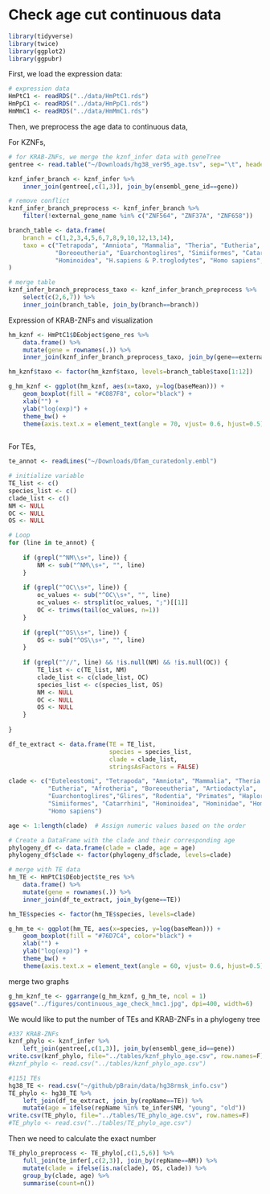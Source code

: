 # Check age cut continuous data

```r
library(tidyverse)
library(twice)
library(ggplot2)
library(ggpubr)
```

First, we load the expression data:

```r
# expression data
HmPtC1 <- readRDS("../data/HmPtC1.rds")
HmPpC1 <- readRDS("../data/HmPpC1.rds")
HmMmC1 <- readRDS("../data/HmMmC1.rds")
```

Then, we preprocess the age data to continuous data,

For KZNFs,

```r
# for KRAB-ZNFs, we merge the kznf_infer data with geneTree
gentree <- read.table("~/Downloads/hg38_ver95_age.tsv", sep="\t", header=TRUE)

kznf_infer_branch <- kznf_infer %>%
    inner_join(gentree[,c(1,3)], join_by(ensembl_gene_id==gene))

# remove conflict
kznf_infer_branch_preprocess <- kznf_infer_branch %>%
    filter(!external_gene_name %in% c("ZNF564", "ZNF37A", "ZNF658"))

branch_table <- data.frame(
    branch = c(1,2,3,4,5,6,7,8,9,10,12,13,14),
    taxo = c("Tetrapoda", "Amniota", "Mammalia", "Theria", "Eutheria",
             "Boreoeutheria", "Euarchontoglires", "Simiiformes", "Catarrhini",
             "Hominoidea", "H.sapiens & P.troglodytes", "Homo sapiens", "Homo sapiens")
)

# merge table
kznf_infer_branch_preprocess_taxo <- kznf_infer_branch_preprocess %>%
    select(c(2,6,7)) %>%
    inner_join(branch_table, join_by(branch==branch))
```

Expression of KRAB-ZNFs and visualization

```r
hm_kznf <- HmPtC1$DEobject$gene_res %>%
    data.frame() %>%
    mutate(gene = rownames(.)) %>%
    inner_join(kznf_infer_branch_preprocess_taxo, join_by(gene==external_gene_name))

hm_kznf$taxo <- factor(hm_kznf$taxo, levels=branch_table$taxo[1:12])

g_hm_kznf <- ggplot(hm_kznf, aes(x=taxo, y=log(baseMean))) +
    geom_boxplot(fill = "#C087F8", color="black") +
    xlab("") +
    ylab("log(exp)") +
    theme_bw() +
    theme(axis.text.x = element_text(angle = 70, vjust= 0.6, hjust=0.5)) 
    
```

For TEs,

```r
te_annot <- readLines("~/Downloads/Dfam_curatedonly.embl")

# initialize variable
TE_list <- c()
species_list <- c()
clade_list <- c()
NM <- NULL
OC <- NULL
OS <- NULL

# Loop
for (line in te_annot) {
    
    if (grepl("^NM\\s+", line)) {
        NM <- sub("^NM\\s+", "", line)
    }
    
    if (grepl("^OC\\s+", line)) {
        oc_values <- sub("^OC\\s+", "", line)
        oc_values <- strsplit(oc_values, ";")[[1]]
        OC <- trimws(tail(oc_values, n=1))
    }
    
    if (grepl("^OS\\s+", line)) {
        OS <- sub("^OS\\s+", "", line)
    }
    
    if (grepl("^//", line) && !is.null(NM) && !is.null(OC)) {
        TE_list <- c(TE_list, NM)
        clade_list <- c(clade_list, OC)
        species_list <- c(species_list, OS)
        NM <- NULL
        OC <- NULL
        OS <- NULL
    }
    
}

df_te_extract <- data.frame(TE = TE_list, 
                            species = species_list, 
                            clade = clade_list,
                            stringsAsFactors = FALSE)

clade <- c("Euteleostomi", "Tetrapoda", "Amniota", "Mammalia", "Theria <mammals>",
           "Eutheria", "Afrotheria", "Boreoeutheria", "Artiodactyla",
           "Euarchontoglires","Glires", "Rodentia", "Primates", "Haplorrhini",
           "Simiiformes", "Catarrhini", "Hominoidea", "Hominidae", "Homininae", 
           "Homo sapiens")

age <- 1:length(clade)  # Assign numeric values based on the order

# Create a DataFrame with the clade and their corresponding age
phylogeny_df <- data.frame(clade = clade, age = age)
phylogeny_df$clade <- factor(phylogeny_df$clade, levels=clade)
```

```r
# merge with TE data
hm_TE <- HmPtC1$DEobject$te_res %>%
    data.frame() %>%
    mutate(gene = rownames(.)) %>%
    inner_join(df_te_extract, join_by(gene==TE))

hm_TE$species <- factor(hm_TE$species, levels=clade)

g_hm_te <- ggplot(hm_TE, aes(x=species, y=log(baseMean))) +
    geom_boxplot(fill = "#76D7C4", color="black") +
    xlab("") +
    ylab("log(exp)") +
    theme_bw() +
    theme(axis.text.x = element_text(angle = 60, vjust= 0.6, hjust=0.5))
```

merge two graphs

```r
g_hm_kznf_te <- ggarrange(g_hm_kznf, g_hm_te, ncol = 1)
ggsave("../figures/continuous_age_check_hmc1.jpg", dpi=400, width=6)
```

We would like to put the number of TEs and KRAB-ZNFs in a phylogeny tree

```r
#337 KRAB-ZNFs
kznf_phylo <- kznf_infer %>%
    left_join(gentree[,c(1,3)], join_by(ensembl_gene_id==gene)) 
write.csv(kznf_phylo, file="../tables/kznf_phylo_age.csv", row.names=F)
#kznf_phylo <- read.csv("../tables/kznf_phylo_age.csv")

#1151 TEs
hg38_TE <- read.csv("~/github/pBrain/data/hg38rmsk_info.csv")
TE_phylo <- hg38_TE %>% 
    left_join(df_te_extract, join_by(repName==TE)) %>%
    mutate(age = ifelse(repName %in% te_infer$NM, "young", "old"))
write.csv(TE_phylo, file="../tables/TE_phylo_age.csv", row.names=F)
#TE_phylo <- read.csv("../tables/TE_phylo_age.csv")
```

Then we need to calculate the exact number

```r
TE_phylo_preprocess <- TE_phylo[,c(1,5,6)] %>%
    full_join(te_infer[,c(2,3)], join_by(repName==NM)) %>%
    mutate(clade = ifelse(is.na(clade), OS, clade)) %>%
    group_by(clade, age) %>%
    summarise(count=n())
    
```

